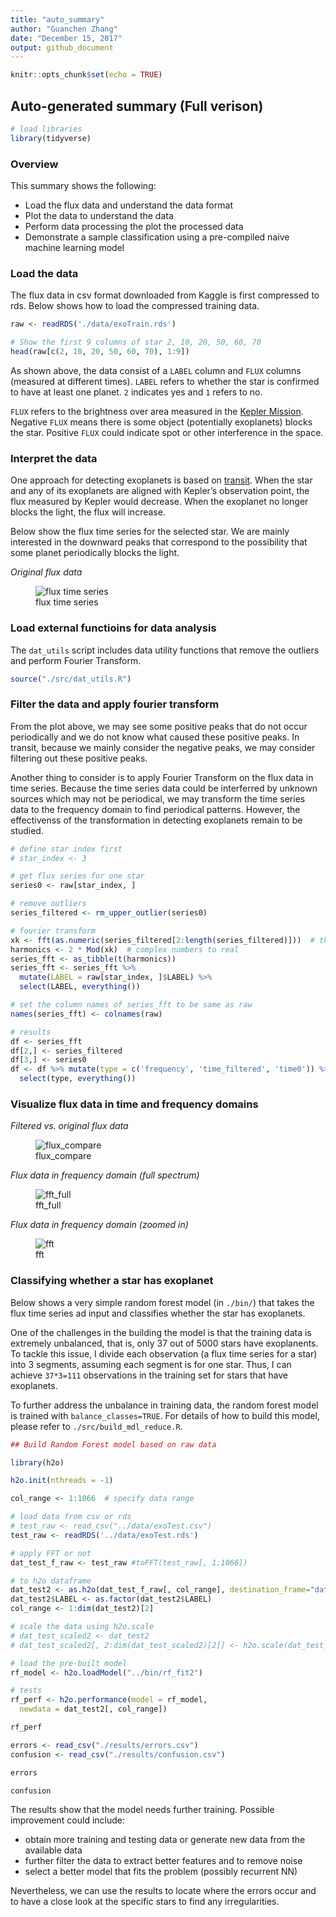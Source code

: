```yaml
---
title: "auto_summary"
author: "Guanchen Zhang"
date: "December 15, 2017"
output: github_document
---
```


```r
knitr::opts_chunk$set(echo = TRUE)
```

## Auto-generated summary (Full verison)

```r
# load libraries
library(tidyverse)
```

### Overview

This summary shows the following:

-   Load the flux data and understand the data format
-   Plot the data to understand the data
-   Perform data processing the plot the processed data
-   Demonstrate a sample classification using a pre-compiled naive machine learning model

### Load the data

The flux data in csv format downloaded from Kaggle is first compressed to rds. Below shows how to load the compressed training data.

```r
raw <- readRDS('./data/exoTrain.rds')

# Show the first 9 columns of star 2, 10, 20, 50, 60, 70
head(raw[c(2, 10, 20, 50, 60, 70), 1:9])
```

As shown above, the data consist of a `LABEL` column and `FLUX` columns (measured at different times). `LABEL` refers to whether the star is confirmed to have at least one planet. `2` indicates yes and `1` refers to no.

`FLUX` refers to the brightness over area measured in the [Kepler Mission](https://www.nasa.gov/mission_pages/kepler/main/index.html). Negative `FLUX` means there is some object (potentially exoplanets) blocks the star. Positive `FLUX` could indicate spot or other interference in the space.


### Interpret the data

One approach for detecting exoplanets is based on [transit](https://en.wikipedia.org/wiki/Methods_of_detecting_exoplanets#Transit_photometry). When the star and any of its exoplanets are aligned with Kepler's observation point, the flux measured by Kepler would decrease. When the exoplanet no longer blocks the light, the flux will increase.

Below show the flux time series for the selected star. We are mainly interested in the downward peaks that correspond to the possibility that some planet periodically blocks the light.

_Original flux data_

![flux time series](../results/figures/flux_original.png)


### Load external functioins for data analysis

The `dat_utils` script includes data utility functions that remove the outliers and perform Fourier Transform.

```r
source("./src/dat_utils.R")
```


### Filter the data and apply fourier transform

From the plot above, we may see some positive peaks that do not occur periodically and we do not know what caused these positive peaks. In transit, because we mainly consider the negative peaks, we may consider filtering out these positive peaks.

Another thing to consider is to apply Fourier Transform on the flux data in time series. Because the time series data could be interferred by unknown sources which may not be periodical, we may transform the time series data to the frequency domain to find periodical patterns. However, the effectivenss of the transformation in detecting exoplanets remain to be studied.

```r
# define star index first
# star_index <- 3

# get flux series for one star
series0 <- raw[star_index, ]

# remove outliers
series_filtered <- rm_upper_outlier(series0)

# fourier transform
xk <- fft(as.numeric(series_filtered[2:length(series_filtered)]))  # this returns a vector of complex numbers
harmonics <- 2 * Mod(xk)  # complex numbers to real
series_fft <- as_tibble(t(harmonics))
series_fft <- series_fft %>%
  mutate(LABEL = raw[star_index, ]$LABEL) %>%
  select(LABEL, everything())

# set the column names of series_fft to be same as raw
names(series_fft) <- colnames(raw)

# results
df <- series_fft
df[2,] <- series_filtered
df[3,] <- series0
df <- df %>% mutate(type = c('frequency', 'time_filtered', 'time0')) %>%
  select(type, everything())
```


### Visualize flux data in time and frequency domains

_Filtered vs. original flux data_

![flux_compare](../results/figures/flux_compare.png)

_Flux data in frequency domain (full spectrum)_

![fft_full](../results/figures/freq_plot_full.png)

_Flux data in frequency domain (zoomed in)_

![fft](../results/figures/freq_plot_zoom.png)


### Classifying whether a star has exoplanet

Below shows a very simple random forest model (in `./bin/`) that takes the flux time series ad input and classifies whether the star has exoplanets.

One of the challenges in the building the model is that the training data is extremely unbalanced, that is, only 37 out of 5000 stars have exoplanents. To tackle this issue, I divide each observation (a flux time series for a star) into 3 segments, assuming each segment is for one star. Thus, I can achieve `37*3=111` observations in the training set for stars that have exoplanets.

To further address the unbalance in training data, the random forest model is trained with `balance_classes=TRUE`. For details of how to build this model, please refer to `./src/build_mdl_reduce.R`.

```r
## Build Random Forest model based on raw data

library(h2o)

h2o.init(nthreads = -1)

col_range <- 1:1066  # specify data range

# load data from csv or rds
# test_raw <- read_csv("../data/exoTest.csv")
test_raw <- readRDS('../data/exoTest.rds')

# apply FFT or not
dat_test_f_raw <- test_raw #toFFT(test_raw[, 1:1066])

# to h2o dataframe
dat_test2 <- as.h2o(dat_test_f_raw[, col_range], destination_frame="dat_test2")
dat_test2$LABEL <- as.factor(dat_test2$LABEL)
col_range <- 1:dim(dat_test2)[2]

# scale the data using h2o.scale
# dat_test_scaled2 <- dat_test2
# dat_test_scaled2[, 2:dim(dat_test_scaled2)[2]] <- h2o.scale(dat_test_scaled2[, 2:dim(dat_test_scaled2)[2]]) 

# load the pre-built model
rf_model <- h2o.loadModel("../bin/rf_fit2")

# tests
rf_perf <- h2o.performance(model = rf_model,
  newdata = dat_test2[, col_range])

rf_perf
```

```r
errors <- read_csv("./results/errors.csv")
confusion <- read_csv("./results/confusion.csv")
```

```r
errors
```

```r
confusion
```

The results show that the model needs further training. Possible improvement could include:

-   obtain more training and testing data or generate new data from the available data
-   further filter the data to extract better features and to remove noise
-   select a better model that fits the problem (possibly recurrent NN)

Nevertheless, we can use the results to locate where the errors occur and to have a close look at the specific stars to find any irregularities.
